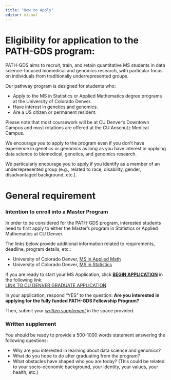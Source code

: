 ```yaml
---
title: "How to Apply"
editor: visual
---
```


# Eligibility for application to the PATH-GDS program:

PATH-GDS aims to recruit, train, and retain quantitative MS students in data science-focused biomedical and genomics research, with particular focus on individuals from traditionally underrepresented groups.

Our pathway program is designed for students who:

-   Apply to the MS in Statistics or Applied Mathematics degree programs at the University of Colorado Denver.
-   Have interest in genetics and genomics.
-   Are a US citizen or permanent resident.

Please note that most coursework will be at CU Denver’s Downtown Campus and most rotations are offered at the CU Anschutz Medical Campus.

We encourage you to apply to the program even if you don’t have experience in genetics or genomics as long as you have interest in applying data science to biomedical, genetics, and genomics research.

We particularly encourage you to apply if you identify as a member of an underrepresented group (e.g., related to race, disability, gender, disadvantaged background, etc.).

# General requirement

### Intention to enroll into a Master Program

In order to be considered for the PATH-GDS program, interested students need to first apply to either the Master's program in Statistics or Applied Mathematics at CU Denver.

The links below provide additional information related to requirements, deadline, program details, etc.:

-   University of Colorado Denver, [MS in Applied Math](https://clas.ucdenver.edu/mathematical-and-statistical-sciences/master-science-applied-mathematics)
-   University of Colorado Denver, [MS in Statistics](https://clas.ucdenver.edu/mathematical-and-statistical-sciences/master-science-statistics)

If you are ready to start your MS Application, click [**BEGIN APPLICATION**]{.underline} in the following link:\
[LINK TO CU DENVER GRADUATE APPLICATION](https://clas.ucdenver.edu/mathematical-and-statistical-sciences/prospective-students)

In your application, respond "YES" to the question: **Are you interested in applying for the fully funded PATH-GDS Fellowship Program?**

Then, submit your [*written supplement*]{.underline} in the space provided.

### Written supplement

You should be ready to provide a 500-1000 words statement answering the following questions:

-   Why are you interested in learning about data science and genomics?
-   What do you hope to do after graduating from the program?
-   What obstacles have shaped who you are today? (This could be related to your socio-economic background, your identity, your values, your health, etc.)
